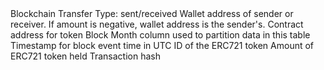 <ParamField path="blockchain">
Blockchain
</ParamField>
<ParamField path="transfer_type">
Transfer Type: sent/received
</ParamField>
<ParamField path="wallet_address">
Wallet address of sender or receiver. If amount is negative, wallet address is the sender&#x27;s.
</ParamField>
<ParamField path="token_address">
Contract address for token
</ParamField>
<ParamField path="block_month">
Block Month column used to partition data in this table
</ParamField>
<ParamField path="block_time">
Timestamp for block event time in UTC
</ParamField>
<ParamField path="token_id">
ID of the ERC721 token
</ParamField>
<ParamField path="amount">
Amount of ERC721 token held
</ParamField>
<ParamField path="tx_hash">
Transaction hash
</ParamField>
